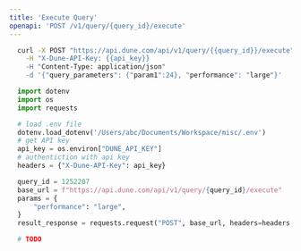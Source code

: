 ```yaml
---
title: 'Execute Query'
openapi: 'POST /v1/query/{query_id}/execute'
---
```


<RequestExample>

```bash cURL
  curl -X POST "https://api.dune.com/api/v1/query/{{query_id}}/execute"   \
    -H "X-Dune-API-Key: {{api_key}}                                       \
    -H "Content-Type: application/json"                                   \
    -d '{"query_parameters": {"param1":24}, "performance": "large"}'
```
```python Python
  import dotenv
  import os
  import requests

  # load .env file
  dotenv.load_dotenv('/Users/abc/Documents/Workspace/misc/.env')
  # get API key
  api_key = os.environ["DUNE_API_KEY"]
  # authentiction with api key
  headers = {"X-Dune-API-Key": api_key}

  query_id = 1252207
  base_url = f"https://api.dune.com/api/v1/query/{query_id}/execute"
  params = {
      "performance": "large",
  }
  result_response = requests.request("POST", base_url, headers=headers, params=params)

```

```python Python SDK
  # TODO
```

</RequestExample>